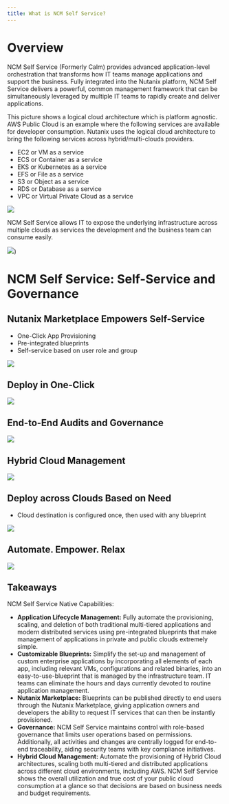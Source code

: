 ```yaml
---
title: What is NCM Self Service?
---
```


# Overview

NCM Self Service (Formerly Calm) provides advanced application-level orchestration that transforms
how IT teams manage applications and support the business. Fully
integrated into the Nutanix platform, NCM Self Service delivers a powerful, common
management framework that can be simultaneously leveraged by multiple IT
teams to rapidly create and deliver applications.

This picture shows a logical cloud architecture which is platform agnostic.  AWS Public Cloud is an example where
the following services are available for developer consumption.  Nutanix uses the logical cloud architecture to bring the
following services across hybrid/multi-clouds providers. 
 
- EC2 or VM as a service
- ECS or Container as a service
- EKS or Kubernetes as a service
- EFS or File as a service
- S3 or Object as a service
- RDS or Database as a service
- VPC or Virtual Private Cloud as a service

![](images/Logical-Cloud-Architecture.png)

NCM Self Service allows IT to expose the underlying infrastructure across multiple
clouds as services the development and the business team can consume
easily.

![](images/Self-Service-Multi-Cloud.pptx.png))

# NCM Self Service: Self-Service and Governance

## Nutanix Marketplace Empowers Self-Service

-   One-Click App Provisioning
-   Pre-integrated blueprints
-   Self-service based on user role and group

![](images/what_is_calm_11.png)

## Deploy in One-Click

![](images/what_is_calm_12.png)

## End-to-End Audits and Governance

![](images/what_is_calm_13.png)

## Hybrid Cloud Management

![](images/what_is_calm_14.png)

## Deploy across Clouds Based on Need

-   Cloud destination is configured once, then used with any blueprint

![](images/what_is_calm_15.png)

## Automate. Empower. Relax

![](images/what_is_calm_16.png)

## Takeaways

NCM Self Service Native Capabilities:

-   **Application Lifecycle Management:** Fully automate the provisioning, scaling, and deletion of both traditional multi-tiered
    applications and modern distributed services using pre-integrated blueprints that make management of applications in private and
    public clouds extremely simple.
-   **Customizable Blueprints:** Simplify the set-up and management of custom enterprise applications by incorporating all elements of each
    app, including relevant VMs, configurations and related binaries, into an easy-to-use-blueprint that is managed by the infrastructure
    team. IT teams can eliminate the hours and days currently devoted to routine application management.
-   **Nutanix Marketplace:** Blueprints can be published directly to end users through the Nutanix Marketplace, giving application owners and
    developers the ability to request IT services that can then be instantly provisioned.
-   **Governance:** NCM Self Service maintains control with role-based governance that limits user operations based on permissions. Additionally, all
    activities and changes are centrally logged for end-to-end traceability, aiding security teams with key compliance initiatives.
-   **Hybrid Cloud Management:** Automate the provisioning of Hybrid Cloud architectures, scaling both multi-tiered and distributed
    applications across different cloud environments, including AWS. NCM Self Service shows the overall utilization and true cost of your public
    cloud consumption at a glance so that decisions are based on business needs and budget requirements.
